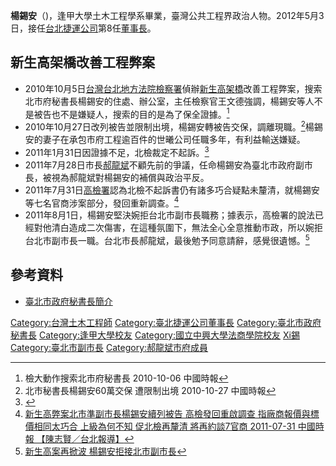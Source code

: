 {{Infobox_Person
| name = 楊錫安
|image= 
|box_width= 
|occupation= 
| period = 2011年7月28日 - 
|birth_name=
| other_names = 
| Sex = 男
|birth_date= 1950年
|birth_place= 
|death_date= 
|death_place= 
| nationality ={{ROC}}
| residence =
| party = 
| religion =
| spouse = 
| relatives = 
|education= 
*[[逢甲大學|逢甲大學]]土木工程學系
*[[國立中興大學法商學院|國立中興大學法商學院]](今[[國立臺北大學|國立臺北大學]])都市計劃研究所
*[[國立臺灣科技大學|國立臺灣科技大學]]營建管理系博士候選人
| past = 
*[[榮民工程處|榮民工程處]]幫工程司、副工程司、正工程司、副主任
*榮民工程處沙烏地辦事處正工程司
*[[行政院公共工程委員會|行政院公共工程委員會]]企劃處副處長
*行政院公共工程委員會企劃處處長
*[[交通部臺灣區國道高速公路局|交通部臺灣區國道高速公路局]]局長
*[[中華民國交通部|交通部]]技監
*[[臺北市政府|臺北市政府]]副秘書長
*臺北市政府秘書長
*[[台北捷運公司|台北捷運公司]]第8任[[董事長|董事長]]
| work =
|awards=
}}
'''楊錫安'''（{{bd|1950年||catIdx=Y楊}})，逢甲大學土木工程學系畢業，臺灣公共工程界政治人物。2012年5月3日，接任[[台北捷運公司|台北捷運公司]]第8任[[董事長|董事長]]。

==新生高架橋改善工程弊案==
*2010年10月5日[[台灣|台灣]][[台北地方法院檢察署|台北地方法院檢察署]]偵辦[[新生高架橋|新生高架橋]]改善工程弊案，搜索北市府秘書長楊錫安的住處、辦公室，主任檢察官王文德強調，楊錫安等人不是被告也不是嫌疑人，搜索的目的是為了保全證據。<ref>檢大動作搜索北市府秘書長 2010-10-06 中國時報</ref>
*2010年10月27日改列被告並限制出境，楊錫安轉被告交保，調離現職。<ref>北市秘書長楊錫安60萬交保 遭限制出境 2010-10-27 中國時報</ref>楊錫安的妻子在承包市府工程逾百件的世曦公司任職多年，有利益輸送嫌疑。
*2011年1月31日因證據不足，北檢裁定不起訴。<ref>{{Cite web |url=http://www.idn.com.tw/news/news_content.php?catid=1&catsid=2&catdid=0&artid=20110131guisin003 |title=新生高案偵結 北市府三官員遭起訴 2011/01/31【記者李桂馨台北報導】 |access-date=2011-02-08 |archive-date=2019-08-14 |archive-url=https://web.archive.org/web/20190814233912/http://www.idn.com.tw/news/news_content.php?catid=1&catsid=2&catdid=0&artid=20110131guisin003 |dead-url=no }}</ref>
*2011年7月28日市長[[郝龍斌|郝龍斌]]不顧先前的爭議，任命楊錫安為臺北市政府副市長，被視為郝龍斌對楊錫安的補償與政治平反。
*2011年7月31日[[高檢署|高檢署]]認為北檢不起訴書仍有諸多巧合疑點未釐清，就楊錫安等七名官商涉案部分，發回重新調查。<ref>[http://news.chinatimes.com/politics/110101/112011073100177.html 新生高弊案北市準副市長楊錫安續列被告 高檢發回重啟調查 指廠商報價與標價相同太巧合 上級為何不知 促北檢再釐清 將再約談7官商 2011-07-31 中國時報 【陳志賢／台北報導】]{{dead link|date=2018年3月 |bot=InternetArchiveBot |fix-attempted=yes }}</ref>
*2011年8月1日，楊錫安堅決婉拒台北市副市長職務；據表示，高檢署的說法已經對他清白造成二次傷害，在這種氛圍下，無法全心全意推動市政，所以婉拒台北市副市長一職。台北市長郝龍斌，最後勉予同意請辭，感覺很遺憾。<ref>[http://udn.com/NEWS/NATIONAL/NAT1/6498582.shtml 新生高案再掀波 楊錫安拒接北市副市長]</ref>

==參考資料==
*[http://www.sec.taipei.gov.tw/ct.asp?xItem=57807&CtNode=5510&mp=101001 臺北市政府秘書長簡介]{{dead link|date=2018年3月 |bot=InternetArchiveBot |fix-attempted=yes }}
{{Reflist}}

{{DEFAULTSORT:Yang楊}}
[[Category:台灣土木工程師|Category:台灣土木工程師]]
[[Category:臺北捷運公司董事長|Category:臺北捷運公司董事長]]
[[Category:臺北市政府秘書長|Category:臺北市政府秘書長]]
[[Category:逢甲大學校友|Category:逢甲大學校友]]
[[Category:國立中興大學法商學院校友|Category:國立中興大學法商學院校友]]
[[Category:杨姓|Xi錫]]
[[Category:臺北市副市長|Category:臺北市副市長]]
[[Category:郝龍斌市府成員|Category:郝龍斌市府成員]]